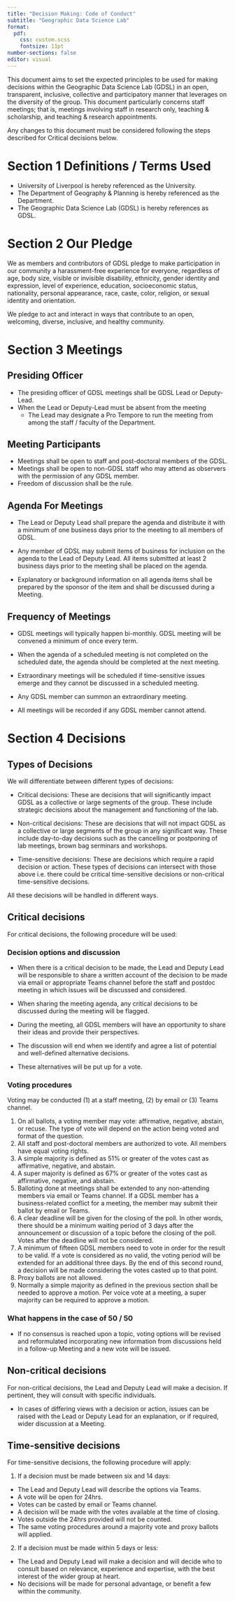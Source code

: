 ```yaml
---
title: "Decision Making: Code of Conduct"
subtitle: "Geographic Data Science Lab"
format: 
  pdf: 
    css: custom.scss
    fontsize: 11pt
number-sections: false
editor: visual
---
```


This document aims to set the expected principles to be used for making decisions within the Geographic Data Science Lab (GDSL) in an open, transparent, inclusive, collective and participatory manner that leverages on the diversity of the group. This document particularly concerns staff meetings; that is, meetings involving staff in research only, teaching & scholarship, and teaching & research appointments.

Any changes to this document must be considered following the steps described for Critical decisions below.

# Section 1 Definitions / Terms Used

-   University of Liverpool is hereby referenced as the University.
-   The Department of Geography & Planning is hereby referenced as the Department.
-   The Geographic Data Science Lab (GDSL) is hereby references as GDSL.

# Section 2 Our Pledge

We as members and contributors of GDSL pledge to make participation in our community a harassment-free experience for everyone, regardless of age, body size, visible or invisible disability, ethnicity, gender identity and expression, level of experience, education, socioeconomic status, nationality, personal appearance, race, caste, color, religion, or sexual identity and orientation.

We pledge to act and interact in ways that contribute to an open, welcoming, diverse, inclusive, and healthy community.

# Section 3 Meetings

## Presiding Officer

-   The presiding officer of GDSL meetings shall be GDSL Lead or Deputy-Lead.
-   When the Lead or Deputy-Lead must be absent from the meeting
    -   The Lead may designate a Pro Tempore to run the meeting from among the staff / faculty of the Department.

## Meeting Participants

-   Meetings shall be open to staff and post-doctoral members of the GDSL.
-   Meetings shall be open to non-GDSL staff who may attend as observers with the permission of any GDSL member.
-   Freedom of discussion shall be the rule.

## Agenda For Meetings

-   The Lead or Deputy Lead shall prepare the agenda and distribute it with a minimum of one business days prior to the meeting to all members of GDSL.

-   Any member of GDSL may submit items of business for inclusion on the agenda to the Lead of Deputy Lead. All items submitted at least 2 business days prior to the meeting shall be placed on the agenda.

-   Explanatory or background information on all agenda items shall be prepared by the sponsor of the item and shall be discussed during a Meeting.

## Frequency of Meetings

-   GDSL meetings will typically happen bi-monthly. GDSL meeting will be convened a minimum of once every term.

-   When the agenda of a scheduled meeting is not completed on the scheduled date, the agenda should be completed at the next meeting.

-   Extraordinary meetings will be scheduled if time-sensitive issues emerge and they cannot be discussed in a scheduled meeting. 

  - Any GDSL member can summon an extraordinary meeting.
  
- All meetings will be recorded if any GDSL member cannot attend. 

# Section 4 Decisions

## Types of Decisions

We will differentiate between different types of decisions:

-   Critical decisions: These are decisions that will significantly impact GDSL as a collective or large segments of the group. These include strategic decisions about the management and functioning of the lab.

-   Non-critical decisions: These are decisions that will not impact GDSL as a collective or large segments of the group in any significant way. These include day-to-day decisions such as the cancelling or postponing of lab meetings, brown bag serminars and workshops.

-   Time-sensitive decisions: These are decisions which require a rapid decision or action. These types of decisions can intersect with those above i.e. there could be critical time-sensitive decisions or non-critical time-sensitive decisions.

All these decisions will be handled in different ways.

## Critical decisions

For critical decisions, the following procedure will be used:

### Decision options and discussion

-   When there is a critical decision to be made, the Lead and Deputy Lead will be responsible to share a written account of the decision to be made via email or appropriate Teams channel before the staff and postdoc meeting in which issues will be discussed and considered.

-   When sharing the meeting agenda, any critical decisions to be discussed during the meeting will be flagged.

-   During the meeting, all GDSL members will have an opportunity to share their ideas and provide their perspectives.

-   The discussion will end when we identify and agree a list of potential and well-defined alternative decisions.

-   These alternatives will be put up for a vote.

### Voting procedures

Voting may be conducted (1) at a staff meeting, (2) by email or (3) Teams channel.

1.  On all ballots, a voting member may vote: affirmative, negative, abstain, or recuse. The type of vote will depend on the action being voted and format of the question.
2.  All staff and post-doctoral members are authorized to vote. All members have equal voting rights.
3.  A simple majority is defined as 51% or greater of the votes cast as affirmative, negative, and abstain.
4.  A super majority is defined as 67% or greater of the votes cast as affirmative, negative, and abstain.
5.  Balloting done at meetings shall be extended to any non-attending members via email or Teams channel. If a GDSL member has a business-related conflict for a meeting, the member may submit their ballot by email or Teams.
6.  A clear deadline will be given for the closing of the poll. In other words, there should be a minimum waiting period of 3 days after the announcement or discussion of a topic before the closing of the poll. Votes after the deadline will not be considered.
7.  A minimum of fifteen GDSL members need to vote in order for the result to be valid. If a vote is considered as no valid, the voting period will be extended for an additional three days. By the end of this second round, a decision will be made considering the votes casted up to that point.
8.  Proxy ballots are not allowed.
9.  Normally a simple majority as defined in the previous section shall be needed to approve a motion. Per voice vote at a meeting, a super majority can be required to approve a motion.

### What happens in the case of 50 / 50

-   If no consensus is reached upon a topic, voting options will be revised and reformulated incorporating new information from discussions held in a follow-up Meeting and a new vote will be issued.

## Non-critical decisions

For non-critical decisions, the Lead and Deputy Lead will make a decision. If pertinent, they will consult with specific individuals.

- In cases of differing views with a decision or action, issues can be raised with the Lead or Deputy Lead for an explanation, or if required, wider discussion at a Meeting. 

## Time-sensitive decisions

For time-sensitive decisions, the following procedure will apply:

1.   If a decision must be made between six and 14 days:
-   The Lead and Deputy Lead will describe the options via Teams. 
-   A vote will be open for 24hrs.
-   Votes can be casted by email or Teams channel.
-   A decision will be made with the votes available at the time of closing. 
-   Votes outside the 24hrs provided will not be counted.
-   The same voting procedures around a majority vote and proxy ballots will applied.

2.   If a decision must be made within 5 days or less:
-   The Lead and Deputy Lead will make a decision and will decide who to consult based on relevance, experience and expertise, with the best interest of the wider group at heart. 
-    No decisions will be made for personal advantage, or benefit a few within the community. 
